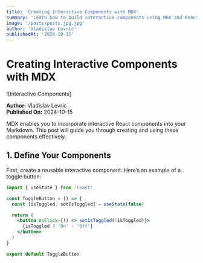 ```yaml
---
title: 'Creating Interactive Components with MDX'
summary: 'Learn how to build interactive components using MDX and React.'
image: '/posts/posts.jpg.jpg'
author: 'Vladislav Lovric'
publishedAt: '2024-10-15'
---
```


# Creating Interactive Components with MDX

![Interactive Components]

**Author:** Vladislav Lovric  
**Published On:** 2024-10-15

MDX enables you to incorporate interactive React components into your Markdown.
This post will guide you through creating and using these components
effectively.

## 1. Define Your Components

First, create a reusable interactive component. Here’s an example of a toggle
button:

```jsx
import { useState } from 'react'

const ToggleButton = () => {
  const [isToggled, setIsToggled] = useState(false)

  return (
    <button onClick={() => setIsToggled(!isToggled)}>
      {isToggled ? 'On' : 'Off'}
    </button>
  )
}

export default ToggleButton
```
